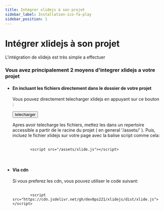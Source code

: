 ```yaml
---
title: Intégrer xlidejs à son projet
sidebar_label: Installation-ico-fa-play
sidebar_position: 1
---
```



<h1>
    <i class="fas fa-gear"></i>
    Intégrer xlidejs à son projet
</h1>

<div>
    <p>
        L'intégration de xlidejs est très simple a effectuer
    </p>
    <div>
        <h3>
            Vous avez principalement 2 moyens d'integrer xlidejs a votre projet
        </h3>
        <ul>
            <li>
                <h4>
                    En incluant les fichiers directement dans le dossier de votre projet
                </h4>
                <p>
                    Vous pouvez directement telecharger xlidejs en appuyant sur ce bouton :
                </p>
                <button onClick={function (){window.open('https://cdn.jsdelivr.net/gh/dev0ps221/xlidejs/dist/xlidejs.zip','_blank')}}>
                    telecharger
                </button>
                <p>
                    Apres avoir telecharge les fichiers, mettez les dans un repertoire accessible a partir de le racine du projet ( en general '/assets/' ).
                    Puis, incluez le fichier xlidejs sur votre page avec la balise script comme cela:
                </p>
                <div class='codebox'>
                    <pre>
                        <code class="language-html">
        &lt;script src="/assets/xlide.js">&lt;/script>
                        </code>
                    </pre>
                </div>
            </li>
            <li>
                <h4>
                    Via cdn
                </h4>
                <p>
                    Si vous preferez les cdn, vous pouvez utiliser le code suivant:
                </p>
                <div class='codebox'>
                    <pre>
                        <code class="language-html">
        &lt;script src="https://cdn.jsdelivr.net/gh/dev0ps221/xlidejs/dist/xlide.js">&lt;/script>
                        </code>
                    </pre>
                </div>
            </li>
        </ul>
    </div>
</div>